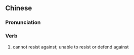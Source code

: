 {{also|不可当}}
==Chinese==
{{zh-forms|s=不可当|type=21}}

===Pronunciation===
{{zh-pron
|m=不kě dāng
|cat=v
}}

===Verb===
{{zh-verb}}

# cannot resist against; unable to resist or defend against